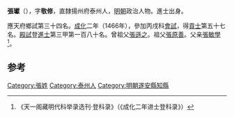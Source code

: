 {{Otheruses|other=名为张𤩽的其他人物|张𤩽}}
{{Otheruses|other=名为张敬修的其他人物|张敬修}}

'''張瓛'''（{{bd|1441年||？}}），字'''敬修'''，直隸揚州府泰州人，[[明朝|明朝]]政治人物。進士出身。

應天府鄉試第三十四名。[[成化|成化]]二年（1466年），參加丙戌科[[會試|會試]]，得[[貢士|貢士]]第五十七名。[[殿試|殿試]]登[[進士|進士]]第三甲第一百八十名。曾祖父[[張遜之|張遜之]]。祖父[[張原善|張原善]]。父亲[[張敏學|張敏學]]<ref>《天一阁藏明代科举录选刊·登科录》（《成化二年进士登科录》）</ref>。

==参考==
{{reflist}}

{{start box}}
{{s-off}}
{{s-before|[[尤岳|尤岳]]}}
{{s-title|明朝遂安縣知縣|1470年－1474年}}
{{s-after|[[朱福|朱福]]}}
{{end box}}

{{明朝人物小作品}}
{{成化二年丙戌科殿試金榜}}

[[Category:張姓|Category:張姓]]
[[Category:泰州人|Category:泰州人]]
[[Category:明朝遂安縣知縣|Category:明朝遂安縣知縣]]